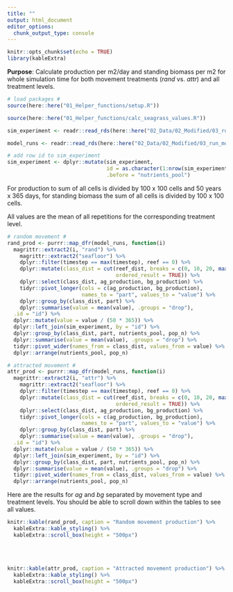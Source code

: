 ```yaml
---
title: ""
output: html_document
editor_options: 
  chunk_output_type: console
---
```


```r
knitr::opts_chunk$set(echo = TRUE)
library(kableExtra)
```

**Purpose**: Calculate production per m2/day and standing biomass per m2 for whole simulation time for both movement treatments (*rand* vs. *attr*) and all treatment levels.

```r
# load packages #
source(here::here("01_Helper_functions/setup.R"))

source(here::here("01_Helper_functions/calc_seagrass_values.R"))

sim_experiment <- readr::read_rds(here::here("02_Data/02_Modified/03_run_model/sim_experiment.rds"))

model_runs <- readr::read_rds(here::here("02_Data/02_Modified/03_run_model/model_runs.rds"))

# add row id to sim_experiment
sim_experiment <- dplyr::mutate(sim_experiment, 
                                id = as.character(1:nrow(sim_experiment)), 
                                .before = "nutrients_pool")
```

For production to sum of all cells is divided by 100 x 100 cells and 50 years x 365 days, for standing biomass the sum of all cells is divided by 100 x 100 cells.

All values are the mean of all repetitions for the corresponding treatment level.

```r
# random movement # 
rand_prod <- purrr::map_dfr(model_runs, function(i) 
  magrittr::extract2(i, "rand") %>%
    magrittr::extract2("seafloor") %>% 
    dplyr::filter(timestep == max(timestep), reef == 0) %>% 
    dplyr::mutate(class_dist = cut(reef_dist, breaks = c(0, 10, 20, max(reef_dist)),
                                   ordered_result = TRUE)) %>% 
    dplyr::select(class_dist, ag_production, bg_production) %>% 
    tidyr::pivot_longer(cols = c(ag_production, bg_production), 
                        names_to = "part", values_to = "value") %>% 
    dplyr::group_by(class_dist, part) %>% 
    dplyr::summarise(value = mean(value), .groups = "drop"),
  .id = "id") %>% 
  dplyr::mutate(value = value / (50 * 365)) %>% 
  dplyr::left_join(sim_experiment, by = "id") %>% 
  dplyr::group_by(class_dist, part, nutrients_pool, pop_n) %>% 
  dplyr::summarise(value = mean(value), .groups = "drop") %>% 
  tidyr::pivot_wider(names_from = class_dist, values_from = value) %>% 
  dplyr::arrange(nutrients_pool, pop_n)

# attracted movement # 
attr_prod <- purrr::map_dfr(model_runs, function(i) 
  magrittr::extract2(i, "attr") %>%
    magrittr::extract2("seafloor") %>% 
    dplyr::filter(timestep == max(timestep), reef == 0) %>% 
    dplyr::mutate(class_dist = cut(reef_dist, breaks = c(0, 10, 20, max(reef_dist)),
                                   ordered_result = TRUE)) %>% 
    dplyr::select(class_dist, ag_production, bg_production) %>% 
    tidyr::pivot_longer(cols = c(ag_production, bg_production), 
                        names_to = "part", values_to = "value") %>% 
    dplyr::group_by(class_dist, part) %>% 
    dplyr::summarise(value = mean(value), .groups = "drop"),
  .id = "id") %>% 
  dplyr::mutate(value = value / (50 * 365)) %>% 
  dplyr::left_join(sim_experiment, by = "id") %>% 
  dplyr::group_by(class_dist, part, nutrients_pool, pop_n) %>% 
  dplyr::summarise(value = mean(value), .groups = "drop") %>% 
  tidyr::pivot_wider(names_from = class_dist, values_from = value) %>% 
  dplyr::arrange(nutrients_pool, pop_n)
```

Here are the results for *ag* and *bg* separated by movement type and treatment levels. You should be able to scroll down within the tables to see all values.

```r
knitr::kable(rand_prod, caption = "Random movement production") %>% 
  kableExtra::kable_styling() %>% 
  kableExtra::scroll_box(height = "500px")
```

<br>
<br>

```r
knitr::kable(attr_prod, caption = "Attracted movement production") %>% 
  kableExtra::kable_styling() %>% 
  kableExtra::scroll_box(height = "500px")
```

<br>
<br>
